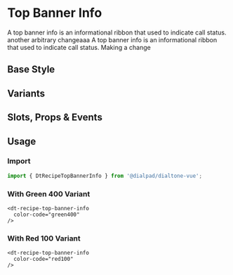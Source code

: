 
# Top Banner Info

<Subtitle>
  A top banner info is an informational ribbon that used to indicate call status. another arbitrary changeaaa
  A top banner info is an informational ribbon that used to indicate call status. Making a change
</Subtitle>

## Base Style

<Canvas>
  <Story id="recipes-notices-top-banner-info--default" />
</Canvas>

## Variants

<Canvas>
  <Story id="recipes-notices-top-banner-info--variants" />
</Canvas>

## Slots, Props & Events

<ArgsTable story={PRIMARY_STORY} />

## Usage

### Import

```jsx
import { DtRecipeTopBannerInfo } from '@dialpad/dialtone-vue';
```

### With Green 400 Variant

```vue
<dt-recipe-top-banner-info
  color-code="green400"
/>
```

### With Red 100 Variant

```vue
<dt-recipe-top-banner-info
  color-code="red100"
/>
```
